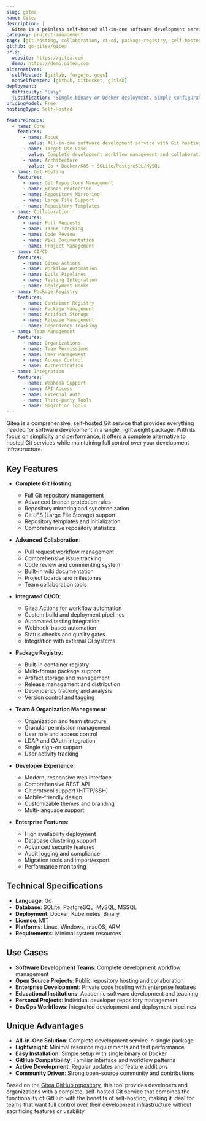 ```yaml
---
slug: gitea
name: Gitea
description: |
  Gitea is a painless self-hosted all-in-one software development service, including Git hosting, code review, team collaboration, package registry and CI/CD. Built with Go, it provides a lightweight yet feature-rich alternative to GitHub with easy installation and low resource requirements.
category: project-management
tags: [git-hosting, collaboration, ci-cd, package-registry, self-hosted]
github: go-gitea/gitea
urls:
  website: https://gitea.com
  demo: https://demo.gitea.com
alternatives:
  selfHosted: [gitlab, forgejo, gogs]
  nonSelfHosted: [github, bitbucket, gitlab]
deployment:
  difficulty: "Easy"
  justification: "Single binary or Docker deployment. Simple configuration and setup process with comprehensive documentation."
pricingModel: Free
hostingType: Self-Hosted

featureGroups:
  - name: Core
    features:
      - name: Focus
        value: All-in-one software development service with Git hosting
      - name: Target Use Case
        value: Complete development workflow management and collaboration
      - name: Architecture
        value: Go + Docker/K8S + SQLite/PostgreSQL/MySQL
  - name: Git Hosting
    features:
      - name: Git Repository Management
      - name: Branch Protection
      - name: Repository Mirroring
      - name: Large File Support
      - name: Repository Templates
  - name: Collaboration
    features:
      - name: Pull Requests
      - name: Issue Tracking
      - name: Code Review
      - name: Wiki Documentation
      - name: Project Management
  - name: CI/CD
    features:
      - name: Gitea Actions
      - name: Workflow Automation
      - name: Build Pipelines
      - name: Testing Integration
      - name: Deployment Hooks
  - name: Package Registry
    features:
      - name: Container Registry
      - name: Package Management
      - name: Artifact Storage
      - name: Release Management
      - name: Dependency Tracking
  - name: Team Management
    features:
      - name: Organizations
      - name: Team Permissions
      - name: User Management
      - name: Access Control
      - name: Authentication
  - name: Integration
    features:
      - name: Webhook Support
      - name: API Access
      - name: External Auth
      - name: Third-party Tools
      - name: Migration Tools
---
```


Gitea is a comprehensive, self-hosted Git service that provides everything needed for software development in a single, lightweight package. With its focus on simplicity and performance, it offers a complete alternative to hosted Git services while maintaining full control over your development infrastructure.

## Key Features

- **Complete Git Hosting**:

  - Full Git repository management
  - Advanced branch protection rules
  - Repository mirroring and synchronization
  - Git LFS (Large File Storage) support
  - Repository templates and initialization
  - Comprehensive repository statistics

- **Advanced Collaboration**:

  - Pull request workflow management
  - Comprehensive issue tracking
  - Code review and commenting system
  - Built-in wiki documentation
  - Project boards and milestones
  - Team collaboration tools

- **Integrated CI/CD**:

  - Gitea Actions for workflow automation
  - Custom build and deployment pipelines
  - Automated testing integration
  - Webhook-based automation
  - Status checks and quality gates
  - Integration with external CI systems

- **Package Registry**:

  - Built-in container registry
  - Multi-format package support
  - Artifact storage and management
  - Release management and distribution
  - Dependency tracking and analysis
  - Version control and tagging

- **Team & Organization Management**:

  - Organization and team structure
  - Granular permission management
  - User role and access control
  - LDAP and OAuth integration
  - Single sign-on support
  - User activity tracking

- **Developer Experience**:

  - Modern, responsive web interface
  - Comprehensive REST API
  - Git protocol support (HTTP/SSH)
  - Mobile-friendly design
  - Customizable themes and branding
  - Multi-language support

- **Enterprise Features**:
  - High availability deployment
  - Database clustering support
  - Advanced security features
  - Audit logging and compliance
  - Migration tools and import/export
  - Performance monitoring

## Technical Specifications

- **Language**: Go
- **Database**: SQLite, PostgreSQL, MySQL, MSSQL
- **Deployment**: Docker, Kubernetes, Binary
- **License**: MIT
- **Platforms**: Linux, Windows, macOS, ARM
- **Requirements**: Minimal system resources

## Use Cases

- **Software Development Teams**: Complete development workflow management
- **Open Source Projects**: Public repository hosting and collaboration
- **Enterprise Development**: Private code hosting with enterprise features
- **Educational Institutions**: Academic software development and teaching
- **Personal Projects**: Individual developer repository management
- **DevOps Workflows**: Integrated development and deployment pipelines

## Unique Advantages

- **All-in-One Solution**: Complete development service in single package
- **Lightweight**: Minimal resource requirements and fast performance
- **Easy Installation**: Simple setup with single binary or Docker
- **GitHub Compatibility**: Familiar interface and workflow patterns
- **Active Development**: Regular updates and feature additions
- **Community Driven**: Strong open-source community and contributions

Based on the [Gitea GitHub repository](https://github.com/go-gitea/gitea), this tool provides developers and organizations with a complete, self-hosted Git service that combines the functionality of GitHub with the benefits of self-hosting, making it ideal for teams that want full control over their development infrastructure without sacrificing features or usability.

